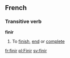 ==French==
===Transitive verb===
'''finir'''
#To [[finish]], [[end]] or [[complete]]
{{fr-conj-ir|fin|avoir}}

[[fr:finir]]
[[pl:Finir]]
[[sv:finir]]